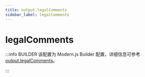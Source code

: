 ```yaml
---
title: output.legalComments
sidebar_label: legalComments
---
```

# legalComments

:::info BUILDER
该配置为 Modern.js Builder 配置，详细信息可参考 [output.legalComments](https://modernjs.dev/builder/api/config-output.html#output-legalcomments)。

:::


<Main />
